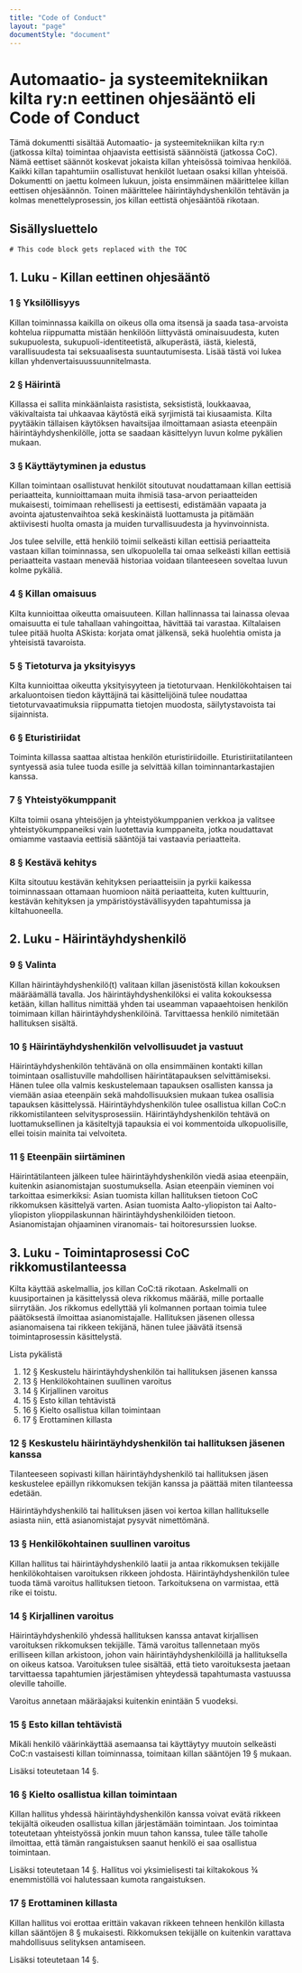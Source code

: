 ```yaml
---
title: "Code of Conduct"
layout: "page"
documentStyle: "document"
---
```


# Automaatio- ja systeemitekniikan kilta ry:n eettinen ohjesääntö eli Code of Conduct

Tämä dokumentti sisältää Automaatio- ja systeemitekniikan kilta ry:n (jatkossa kilta) toimintaa ohjaavista eettisistä säännöistä (jatkossa CoC). Nämä eettiset säännöt koskevat jokaista killan yhteisössä toimivaa henkilöä. Kaikki killan tapahtumiin osallistuvat henkilöt luetaan osaksi killan yhteisöä.
Dokumentti on jaettu kolmeen lukuun, joista ensimmäinen määrittelee killan eettisen ohjesäännön. Toinen määrittelee häirintäyhdyshenkilön tehtävän ja kolmas menettelyprosessin, jos killan eettistä ohjesääntöä rikotaan.

## Sisällysluettelo
```toc
# This code block gets replaced with the TOC
```

## 1. Luku - Killan eettinen ohjesääntö

### 1 § Yksilöllisyys

Killan toiminnassa kaikilla on oikeus olla oma itsensä ja saada tasa-arvoista kohtelua riippumatta mistään henkilöön liittyvästä ominaisuudesta, kuten sukupuolesta, sukupuoli-identiteetistä, alkuperästä, iästä, kielestä, varallisuudesta tai seksuaalisesta suuntautumisesta. 
Lisää tästä voi lukea killan yhdenvertaisuussuunnitelmasta.

### 2 § Häirintä

Killassa ei sallita minkäänlaista rasistista, seksististä, loukkaavaa, väkivaltaista tai uhkaavaa käytöstä eikä syrjimistä tai kiusaamista. Kilta pyytääkin tällaisen käytöksen havaitsijaa ilmoittamaan asiasta eteenpäin häirintäyhdyshenkilölle, jotta se saadaan käsittelyyn luvun kolme pykälien mukaan.

### 3 § Käyttäytyminen ja edustus

Killan toimintaan osallistuvat henkilöt sitoutuvat noudattamaan killan eettisiä periaatteita, kunnioittamaan muita ihmisiä tasa-arvon periaatteiden mukaisesti, toimimaan rehellisesti ja eettisesti, edistämään vapaata ja avointa ajatustenvaihtoa sekä keskinäistä luottamusta ja pitämään aktiivisesti huolta omasta ja muiden turvallisuudesta ja hyvinvoinnista.

Jos tulee selville, että henkilö toimii selkeästi killan eettisiä periaatteita vastaan killan toiminnassa, sen ulkopuolella tai omaa selkeästi killan eettisiä periaatteita vastaan menevää historiaa voidaan tilanteeseen soveltaa luvun kolme pykäliä. 

### 4 § Killan omaisuus

Kilta kunnioittaa oikeutta omaisuuteen. Killan hallinnassa tai lainassa olevaa omaisuutta ei tule tahallaan vahingoittaa, hävittää tai varastaa. Kiltalaisen tulee pitää huolta ASkista: korjata omat jälkensä, sekä huolehtia omista ja yhteisistä tavaroista.

### 5 § Tietoturva ja yksityisyys

Kilta kunnioittaa oikeutta yksityisyyteen ja tietoturvaan. Henkilökohtaisen tai arkaluontoisen tiedon käyttäjinä tai käsittelijöinä tulee noudattaa tietoturvavaatimuksia riippumatta tietojen muodosta, säilytystavoista tai sijainnista.

### 6 § Eturistiriidat

Toiminta killassa saattaa altistaa henkilön eturistiriidoille. Eturistiriitatilanteen syntyessä asia tulee tuoda esille ja selvittää killan toiminnantarkastajien kanssa. 

### 7 § Yhteistyökumppanit

Kilta toimii osana yhteisöjen ja yhteistyökumppanien verkkoa ja valitsee yhteistyökumppaneiksi vain luotettavia kumppaneita, jotka noudattavat omiamme vastaavia eettisiä sääntöjä tai vastaavia periaatteita. 

### 8 § Kestävä kehitys

Kilta sitoutuu kestävän kehityksen periaatteisiin ja pyrkii kaikessa toiminnassaan ottamaan huomioon näitä periaatteita, kuten kulttuurin, kestävän kehityksen ja ympäristöystävällisyyden tapahtumissa ja kiltahuoneella.

## 2. Luku - Häirintäyhdyshenkilö

### 9 § Valinta

Killan häirintäyhdyshenkilö(t) valitaan killan jäsenistöstä killan kokouksen määräämällä tavalla. Jos häirintäyhdyshenkilöksi ei valita kokouksessa ketään, killan hallitus nimittää yhden tai useamman vapaaehtoisen henkilön toimimaan killan häirintäyhdyshenkilöinä. Tarvittaessa henkilö nimitetään hallituksen sisältä. 

### 10 § Häirintäyhdyshenkilön velvollisuudet ja vastuut

Häirintäyhdyshenkilön tehtävänä on olla ensimmäinen kontakti killan toimintaan osallistuville mahdollisen häirintätapauksen selvittämiseksi. Hänen tulee olla valmis keskustelemaan tapauksen osallisten kanssa ja viemään asiaa eteenpäin sekä mahdollisuuksien mukaan tukea osallisia tapauksen käsittelyssä. Häirintäyhdyshenkilön tulee osallistua killan CoC:n rikkomistilanteen selvitysprosessiin.
Häirintäyhdyshenkilön tehtävä on luottamuksellinen ja käsiteltyjä tapauksia ei voi kommentoida ulkopuolisille, ellei toisin mainita tai velvoiteta.

### 11 § Eteenpäin siirtäminen

Häirintätilanteen jälkeen tulee häirintäyhdyshenkilön viedä asiaa eteenpäin, kuitenkin asianomistajan suostumuksella.
Asian eteenpäin vieminen voi tarkoittaa esimerkiksi:
Asian tuomista killan hallituksen tietoon CoC rikkomuksen käsittelyä varten. 
Asian tuomista Aalto-yliopiston tai Aalto-yliopiston ylioppilaskunnan häirintäyhdyshenkilöiden tietoon.
Asianomistajan ohjaaminen viranomais- tai hoitoresurssien luokse.

## 3. Luku - Toimintaprosessi CoC rikkomustilanteessa

Kilta käyttää askelmallia, jos killan CoC:tä rikotaan. Askelmalli on kuusiportainen ja käsittelyssä oleva rikkomus määrää, mille portaalle siirrytään. Jos rikkomus edellyttää yli kolmannen portaan toimia tulee päätöksestä ilmoittaa asianomistajalle. Hallituksen jäsenen ollessa asianomaisena tai rikkeen tekijänä, hänen tulee jäävätä itsensä toimintaprosessin käsittelystä.

Lista pykälistä
1. 12 § Keskustelu häirintäyhdyshenkilön tai hallituksen jäsenen kanssa
2. 13 § Henkilökohtainen suullinen varoitus
3. 14 § Kirjallinen varoitus
4. 15 § Esto killan tehtävistä
5. 16 § Kielto osallistua killan toimintaan
6. 17 § Erottaminen killasta

### 12 § Keskustelu häirintäyhdyshenkilön tai hallituksen jäsenen kanssa

Tilanteeseen sopivasti killan häirintäyhdyshenkilö tai hallituksen jäsen keskustelee epäillyn rikkomuksen tekijän kanssa ja päättää miten tilanteessa edetään. 

Häirintäyhdyshenkilö tai hallituksen jäsen voi kertoa killan hallitukselle asiasta niin, että asianomistajat pysyvät nimettömänä.

### 13 § Henkilökohtainen suullinen varoitus

Killan hallitus tai häirintäyhdyshenkilö laatii ja antaa rikkomuksen tekijälle henkilökohtaisen varoituksen rikkeen johdosta. Häirintäyhdyshenkilön tulee tuoda tämä varoitus hallituksen tietoon. Tarkoituksena on varmistaa, että rike ei toistu.

### 14 § Kirjallinen varoitus

Häirintäyhdyshenkilö yhdessä hallituksen kanssa antavat kirjallisen varoituksen rikkomuksen tekijälle. Tämä varoitus tallennetaan myös erilliseen killan arkistoon, johon vain häirintäyhdyshenkilöillä ja hallituksella on oikeus katsoa.
Varoituksen tulee sisältää, että tieto varoituksesta jaetaan tarvittaessa tapahtumien järjestämisen yhteydessä tapahtumasta vastuussa oleville tahoille.

Varoitus annetaan määräajaksi kuitenkin enintään 5 vuodeksi.

### 15 § Esto killan tehtävistä

Mikäli henkilö väärinkäyttää asemaansa tai käyttäytyy muutoin selkeästi CoC:n vastaisesti killan toiminnassa, toimitaan killan sääntöjen 19 § mukaan.

Lisäksi toteutetaan 14 §.

### 16 § Kielto osallistua killan toimintaan

Killan hallitus yhdessä häirintäyhdyshenkilön kanssa voivat evätä rikkeen tekijältä oikeuden osallistua killan järjestämään toimintaan. Jos toimintaa toteutetaan yhteistyössä jonkin muun tahon kanssa, tulee tälle taholle ilmoittaa, että tämän rangaistuksen saanut henkilö ei saa osallistua toimintaan.

Lisäksi toteutetaan 14 §.
Hallitus voi yksimielisesti tai kiltakokous ¾ enemmistöllä voi halutessaan kumota rangaistuksen.
 
### 17 § Erottaminen killasta

Killan hallitus voi erottaa erittäin vakavan rikkeen tehneen henkilön killasta killan sääntöjen 8 § mukaisesti. Rikkomuksen tekijälle on kuitenkin varattava mahdollisuus selityksen antamiseen.

Lisäksi toteutetaan 14 §.
